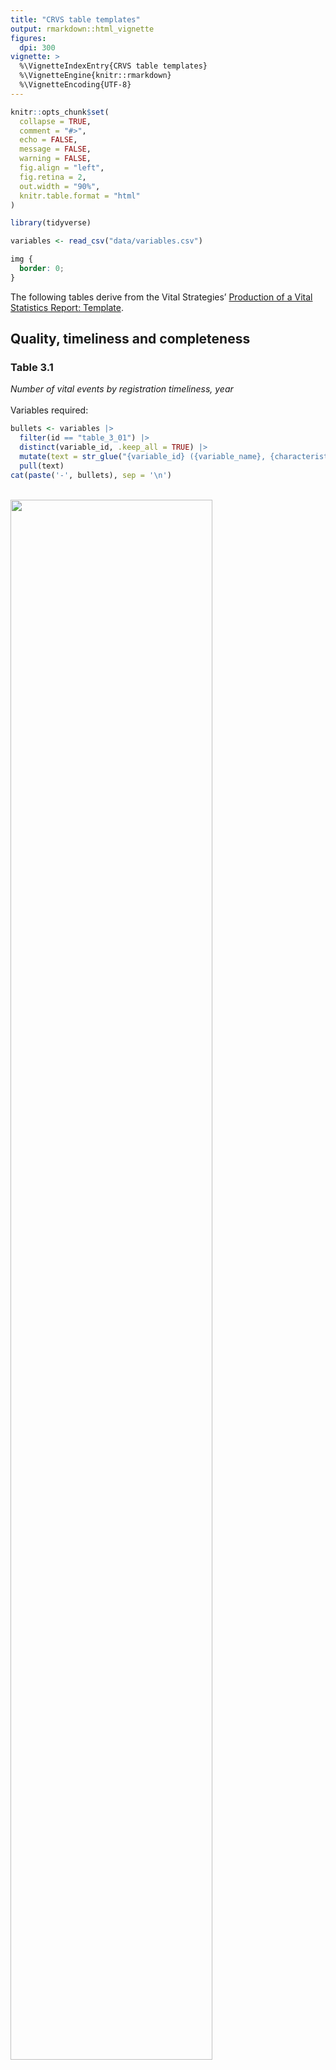 ```yaml
---
title: "CRVS table templates"
output: rmarkdown::html_vignette
figures:
  dpi: 300
vignette: >
  %\VignetteIndexEntry{CRVS table templates}
  %\VignetteEngine{knitr::rmarkdown}
  %\VignetteEncoding{UTF-8}
---
```


```r
knitr::opts_chunk$set(
  collapse = TRUE,
  comment = "#>",
  echo = FALSE,
  message = FALSE,
  warning = FALSE,
  fig.align = "left",
  fig.retina = 2, 
  out.width = "90%",
  knitr.table.format = "html"
)

library(tidyverse)

variables <- read_csv("data/variables.csv")
```

```css
img {
  border: 0;
}
```

The following tables derive from the Vital Strategies' [Production of a Vital Statistics Report: Template](https://www.vitalstrategies.org/resources/production-of-a-vital-statistics-report). 

## Quality, timeliness and completeness

### Table 3.1 
*Number of vital events by registration timeliness, year*    
<br>
Variables required:

```r
bullets <- variables |> 
  filter(id == "table_3_01") |> 
  distinct(variable_id, .keep_all = TRUE) |> 
  mutate(text = str_glue("{variable_id} ({variable_name}, {characteristic})")) |> 
  pull(text)
cat(paste('-', bullets), sep = '\n')
```

<br>
![](img/table_3_01.png){fig-alt="Template for Table 3.1." width=80% fig-align="left"}

### Table 3.2 
*Proportion (%) of births by year of registration and year of occurrence*   
<br>
Variables required:

```r
bullets <- variables |> 
  filter(id == "table_3_02") |> 
  distinct(variable_id, .keep_all = TRUE) |> 
  mutate(text = str_glue("{variable_id} ({variable_name}, {characteristic})")) |> 
  pull(text)
cat(paste('-', bullets), sep = '\n')
```

<br>
![](img/table_3_02.png){fig-alt="Template for Table 3.2." width=80% fig-align="left"}

### Table 3.3 
*Proportion (%) of deaths by year of registration and year of occurrence*   
<br>
Variables required:

```r
bullets <- variables |> 
  filter(id == "table_3_03") |> 
  distinct(variable_id, .keep_all = TRUE) |> 
  mutate(text = str_glue("{variable_id} ({variable_name}, {characteristic})")) |> 
  pull(text)
cat(paste('-', bullets), sep = '\n')
```

<br>
![](img/table_3_03.png){fig-alt="Template for Table 3.3." width=80% fig-align="left"}

### Table 3.4 
*Birth registration completeness by year of occurrence and sex of newborn*  
<br>
Variables required:

```r
bullets <- variables |> 
  filter(id == "table_3_04") |> 
  distinct(variable_id, .keep_all = TRUE) |> 
  mutate(text = str_glue("{variable_id} ({variable_name}, {characteristic})")) |> 
  pull(text)
cat(paste('-', bullets), sep = '\n')
```

<br>
![](img/table_3_04.png){fig-alt="Template for Table 3.4." width=80% fig-align="left"}

### Table 3.5 
*Birth registration completeness by place of usual residence of mother and sex of newborn, year*    
<br>
Variables required:

```r
bullets <- variables |> 
  filter(id == "table_3_05") |> 
  distinct(variable_id, .keep_all = TRUE) |> 
  mutate(text = str_glue("{variable_id} ({variable_name}, {characteristic})")) |> 
  pull(text)
cat(paste('-', bullets), sep = '\n')
```

<br>
![](img/table_3_05.png){fig-alt="Template for Table 3.5." width=80% fig-align="left"}

### Table 3.6 
*Death registration completeness by year of occurrence and sex of decedent*    
<br>
Variables required:

```r
bullets <- variables |> 
  filter(id == "table_3_06") |> 
  distinct(variable_id, .keep_all = TRUE) |> 
  mutate(text = str_glue("{variable_id} ({variable_name}, {characteristic})")) |> 
  pull(text)
cat(paste('-', bullets), sep = '\n')
```

<br>
![](img/table_3_06.png){fig-alt="Template for Table 3.6." width=80% fig-align="left"}

### Table 3.7 
*Death registration completeness by place of usual residence and sex of decedent, year*    
<br>
Variables required:

```r
bullets <- variables |> 
  filter(id == "table_3_07") |> 
  distinct(variable_id, .keep_all = TRUE) |> 
  mutate(text = str_glue("{variable_id} ({variable_name}, {characteristic})")) |> 
  pull(text)
cat(paste('-', bullets), sep = '\n')
```

<br>
![](img/table_3_07.png){fig-alt="Template for Table 3.7." width=80% fig-align="left"}

### Table 3.8 
*Adjustment of births by place of usual residence of mother and sex of newborn, year*    
<br>
Variables required:

```r
bullets <- variables |> 
  filter(id == "table_3_08") |> 
  distinct(variable_id, .keep_all = TRUE) |> 
  mutate(text = str_glue("{variable_id} ({variable_name}, {characteristic})")) |> 
  pull(text)
cat(paste('-', bullets), sep = '\n')
```

<br>
![](img/table_3_08.png){fig-alt="Template for Table 3.8." width=80% fig-align="left"}

### Table 3.9 
*Adjustment of deaths by place of usual residence and sex of decedent, year*     
<br>
Variables required:

```r
bullets <- variables |> 
  filter(id == "table_3_09") |> 
  distinct(variable_id, .keep_all = TRUE) |> 
  mutate(text = str_glue("{variable_id} ({variable_name}, {characteristic})")) |> 
  pull(text)
cat(paste('-', bullets), sep = '\n')
```

<br>
![](img/table_3_09.png){fig-alt="Template for Table 3.9." width=80% fig-align="left"}

### Table 3.10 
*Adjustment of deaths by age group and sex of decedent, year*    
<br>
Variables required:

```r
bullets <- variables |> 
  filter(id == "table_3_10") |> 
  distinct(variable_id, .keep_all = TRUE) |> 
  mutate(text = str_glue("{variable_id} ({variable_name}, {characteristic})")) |> 
  pull(text)
cat(paste('-', bullets), sep = '\n')
```

<br>
![](img/table_3_10.png){fig-alt="Template for Table 3.10." width=80% fig-align="left"}

### Table 3.11 
*Redistribution of births with incomplete data on ‘age of mother’, year*    
<br>
Variables required:

```r
bullets <- variables |> 
  filter(id == "table_3_11") |> 
  distinct(variable_id, .keep_all = TRUE) |> 
  mutate(text = str_glue("{variable_id} ({variable_name}, {characteristic})")) |> 
  pull(text)
cat(paste('-', bullets), sep = '\n')
```

<br>
![](img/table_3_11.png){fig-alt="Template for Table 3.11." width=80% fig-align="left"}

### Table 3.12 
*Redistribution of deaths with incomplete data on ‘age of decedent’, year*    
<br>
Variables required:

```r
bullets <- variables |> 
  filter(id == "table_3_12") |> 
  distinct(variable_id, .keep_all = TRUE) |> 
  mutate(text = str_glue("{variable_id} ({variable_name}, {characteristic})")) |> 
  pull(text)
cat(paste('-', bullets), sep = '\n')
```

<br>
![](img/table_3_12.png){fig-alt="Template for Table 3.12." width=80% fig-align="left"}

## Births

### Table 4.1 
*Summary statistics on fertility by year of occurrence*    
<br>
Variables required:

```r
bullets <- variables |> 
  filter(id == "table_4_01") |> 
  distinct(variable_id, .keep_all = TRUE) |> 
  mutate(text = str_glue("{variable_id} ({variable_name}, {characteristic})")) |> 
  pull(text)
cat(paste('-', bullets), sep = '\n')
```

<br>
![](img/table_4_01.png){fig-alt="Template for Table 4.1." width=80% fig-align="left"}

### Table 4.2 
*Live births by place of occurrence and sex of newborn, year*    
<br>
Variables required:

```r
bullets <- variables |> 
  filter(id == "table_4_02") |> 
  distinct(variable_id, .keep_all = TRUE) |> 
  mutate(text = str_glue("{variable_id} ({variable_name}, {characteristic})")) |> 
  pull(text)
cat(paste('-', bullets), sep = '\n')
```

<br>
![](img/table_4_02.png){fig-alt="Template for Table 4.2." width=80% fig-align="left"}

### Table 4.3 
*Live births by place of occurrence and place of usual residence of mother, year*    
<br>
Variables required:

```r
bullets <- variables |> 
  filter(id == "table_4_03") |> 
  distinct(variable_id, .keep_all = TRUE) |> 
  mutate(text = str_glue("{variable_id} ({variable_name}, {characteristic})")) |> 
  pull(text)
cat(paste('-', bullets), sep = '\n')
```

<br>
![](img/table_4_03.png){fig-alt="Template for Table 4.3." width=80% fig-align="left"}

### Table 4.4 
*Live births by age of mother and type of birth, year*    
<br>
Variables required:

```r
bullets <- variables |> 
  filter(id == "table_4_04") |> 
  distinct(variable_id, .keep_all = TRUE) |> 
  mutate(text = str_glue("{variable_id} ({variable_name}, {characteristic})")) |> 
  pull(text)
cat(paste('-', bullets), sep = '\n')
```

<br>
![](img/table_4_04.png){fig-alt="Template for Table 4.4." width=80% fig-align="left"}

### Table 4.5 
*Live births by age and marital status of mother, urban areas, year*    
<br>
Variables required:

```r
bullets <- variables |> 
  filter(id == "table_4_05") |> 
  distinct(variable_id, .keep_all = TRUE) |> 
  mutate(text = str_glue("{variable_id} ({variable_name}, {characteristic})")) |> 
  pull(text)
cat(paste('-', bullets), sep = '\n')
```

<br>
![](img/table_4_05.png){fig-alt="Template for Table 4.5." width=80% fig-align="left"}

### Table 4.6 
*Live births by age and marital status of mother, rural areas, year*    
<br>
Variables required:

```r
bullets <- variables |> 
  filter(id == "table_4_06") |> 
  distinct(variable_id, .keep_all = TRUE) |> 
  mutate(text = str_glue("{variable_id} ({variable_name}, {characteristic})")) |> 
  pull(text)
cat(paste('-', bullets), sep = '\n')
```

<br>
![](img/table_4_06.png){fig-alt="Template for Table 4.6." width=80% fig-align="left"}

### Table 4.7 
*Live births by place of occurrence, site of delivery and attendant at birth, year*    
<br>
Variables required:

```r
bullets <- variables |> 
  filter(id == "table_4_07") |> 
  distinct(variable_id, .keep_all = TRUE) |> 
  mutate(text = str_glue("{variable_id} ({variable_name}, {characteristic})")) |> 
  pull(text)
cat(paste('-', bullets), sep = '\n')
```

<br>
![](img/table_4_07.png){fig-alt="Template for Table 4.7." width=80% fig-align="left"}

### Table 4.8 
*Crude birth rate (CBR) by place of usual residence of mother, year*    
<br>
Variables required:

```r
bullets <- variables |> 
  filter(id == "table_4_08") |> 
  distinct(variable_id, .keep_all = TRUE) |> 
  mutate(text = str_glue("{variable_id} ({variable_name}, {characteristic})")) |> 
  pull(text)
cat(paste('-', bullets), sep = '\n')
```

<br>
![](img/table_4_08.png){fig-alt="Template for Table 4.8." width=80% fig-align="left"}

### Table 4.9 
*Age-specific fertility rates by usual residence of mother, urban areas, year*    
<br>
Variables required:

```r
bullets <- variables |> 
  filter(id == "table_4_09") |> 
  distinct(variable_id, .keep_all = TRUE) |> 
  mutate(text = str_glue("{variable_id} ({variable_name}, {characteristic})")) |> 
  pull(text)
cat(paste('-', bullets), sep = '\n')
```

<br>
![](img/table_4_09.png){fig-alt="Template for Table 4.9." width=80% fig-align="left"}

### Table 4.10 
*Age-specific fertility rates by usual residence of mother, rural areas, year*    
<br>
Variables required:

```r
bullets <- variables |> 
  filter(id == "table_4_10") |> 
  distinct(variable_id, .keep_all = TRUE) |> 
  mutate(text = str_glue("{variable_id} ({variable_name}, {characteristic})")) |> 
  pull(text)
cat(paste('-', bullets), sep = '\n')
```

<br>
![](img/table_4_10.png){fig-alt="Template for Table 4.10." width=80% fig-align="left"}

### Table 4.11
*Total fertility rate (TFR) by usual residence of mother, year*     
<br>
Variables required:

```r
bullets <- variables |> 
  filter(id == "table_4_11") |> 
  distinct(variable_id, .keep_all = TRUE) |> 
  mutate(text = str_glue("{variable_id} ({variable_name}, {characteristic})")) |> 
  pull(text)
cat(paste('-', bullets), sep = '\n')
```

<br>
![](img/table_4_11.png){fig-alt="Template for Table 4.11." width=80% fig-align="left"}

## Deaths

### Table 5.1 
*Summary statistics on mortality by year of occurrence*     
<br>
Variables required:

```r
bullets <- variables |> 
  filter(id == "table_5_01") |> 
  distinct(variable_id, .keep_all = TRUE) |> 
  mutate(text = str_glue("{variable_id} ({variable_name}, {characteristic})")) |> 
  pull(text)
cat(paste('-', bullets), sep = '\n')
```

<br>
![](img/table_5_01.png){fig-alt="Template for Table 5.1." width=80% fig-align="left"}

### Table 5.2 
*Deaths by place of usual residence and sex of decedent, year*    
<br>
Variables required:

```r
bullets <- variables |> 
  filter(id == "table_5_02") |> 
  distinct(variable_id, .keep_all = TRUE) |> 
  mutate(text = str_glue("{variable_id} ({variable_name}, {characteristic})")) |> 
  pull(text)
cat(paste('-', bullets), sep = '\n')
```

<br>
![](img/table_5_02.png){fig-alt="Template for Table 5.2." width=80% fig-align="left"}

### Table 5.3 
*Deaths by place of occurrence and place of usual residence of decedent, males, year*    
<br>
Variables required:

```r
bullets <- variables |> 
  filter(id == "table_5_03") |> 
  distinct(variable_id, .keep_all = TRUE) |> 
  mutate(text = str_glue("{variable_id} ({variable_name}, {characteristic})")) |> 
  pull(text)
cat(paste('-', bullets), sep = '\n')
```

<br>
![](img/table_5_03.png){fig-alt="Template for Table 5.3." width=80% fig-align="left"}

### Table 5.4 
*Deaths by place of occurrence and place of usual residence of decedent, females, year*    
<br>
Variables required:

```r
bullets <- variables |> 
  filter(id == "table_5_04") |> 
  distinct(variable_id, .keep_all = TRUE) |> 
  mutate(text = str_glue("{variable_id} ({variable_name}, {characteristic})")) |> 
  pull(text)
cat(paste('-', bullets), sep = '\n')
```

<br>
![](img/table_5_04.png){fig-alt="Template for Table 5.4." width=80% fig-align="left"}

### Table 5.5 
*Deaths by place of occurrence and site of occurrence, year*    
<br>
Variables required:

```r
bullets <- variables |> 
  filter(id == "table_5_05") |> 
  distinct(variable_id, .keep_all = TRUE) |> 
  mutate(text = str_glue("{variable_id} ({variable_name}, {characteristic})")) |> 
  pull(text)
cat(paste('-', bullets), sep = '\n')
```

<br>
![](img/table_5_05.png){fig-alt="Template for Table 5.5." width=80% fig-align="left"}

### Table 5.6 
*Deaths by age and sex of decedent, urban areas, year*    
<br>
Variables required:

```r
bullets <- variables |> 
  filter(id == "table_5_06") |> 
  distinct(variable_id, .keep_all = TRUE) |> 
  mutate(text = str_glue("{variable_id} ({variable_name}, {characteristic})")) |> 
  pull(text)
cat(paste('-', bullets), sep = '\n')
```

<br>
![](img/table_5_06.png){fig-alt="Template for Table 5.6." width=80% fig-align="left"}

### Table 5.7 
*Deaths by age and sex of decedent, rural areas, year*    
<br>
Variables required:

```r
bullets <- variables |> 
  filter(id == "table_5_07") |> 
  distinct(variable_id, .keep_all = TRUE) |> 
  mutate(text = str_glue("{variable_id} ({variable_name}, {characteristic})")) |> 
  pull(text)
cat(paste('-', bullets), sep = '\n')
```

<br>
![](img/table_5_07.png){fig-alt="Template for Table 5.7." width=80% fig-align="left"}

### Table 5.8
*Crude death rate (CDR) by place of usual residence of decedent, year*    
<br>
Variables required:

```r
bullets <- variables |> 
  filter(id == "table_5_08") |> 
  distinct(variable_id, .keep_all = TRUE) |> 
  mutate(text = str_glue("{variable_id} ({variable_name}, {characteristic})")) |> 
  pull(text)
cat(paste('-', bullets), sep = '\n')
```

<br>
![](img/table_5_08.png){fig-alt="Template for Table 5.8." width=80% fig-align="left"}

### Table 5.9 
*Infant and child mortality (deaths per 1,000 live births) by year of occurrence*     
<br>
Variables required:

```r
bullets <- variables |> 
  filter(id == "table_5_09") |> 
  distinct(variable_id, .keep_all = TRUE) |> 
  mutate(text = str_glue("{variable_id} ({variable_name}, {characteristic})")) |> 
  pull(text)
cat(paste('-', bullets), sep = '\n')
```

<br>
![](img/table_5_09.png){fig-alt="Template for Table 5.9." width=80% fig-align="left"}

### Table 5.10 
*Maternal mortality by year of occurrence*    
<br>
Variables required:

```r
bullets <- variables |> 
  filter(id == "table_5_10") |> 
  distinct(variable_id, .keep_all = TRUE) |> 
  mutate(text = str_glue("{variable_id} ({variable_name}, {characteristic})")) |> 
  pull(text)
cat(paste('-', bullets), sep = '\n')
```

<br>
![](img/table_5_10.png){fig-alt="Template for Table 5.10." width=80% fig-align="left"}

### Table 5.11 
*Foetal deaths by year of occurrence and sex of foetus*    
<br>
Variables required:

```r
bullets <- variables |> 
  filter(id == "table_5_11") |> 
  distinct(variable_id, .keep_all = TRUE) |> 
  mutate(text = str_glue("{variable_id} ({variable_name}, {characteristic})")) |> 
  pull(text)
cat(paste('-', bullets), sep = '\n')
```

<br>
![](img/table_5_11.png){fig-alt="Template for Table 5.11." width=80% fig-align="left"}

### Table 5.12 
*Foetal deaths by gestational age and birth weight of foetus, year*    
<br>
Variables required:

```r
bullets <- variables |> 
  filter(id == "table_5_12") |> 
  distinct(variable_id, .keep_all = TRUE) |> 
  mutate(text = str_glue("{variable_id} ({variable_name}, {characteristic})")) |> 
  pull(text)
cat(paste('-', bullets), sep = '\n')
```

<br>
![](img/table_5_12.png){fig-alt="Template for Table 5.12." width=80% fig-align="left"}

## Cause of death

### Table 6.1 
*Leading causes of death by broad age group and sex, year*     
<br>
Variables required:

```r
bullets <- variables |> 
  filter(id == "table_6_01") |> 
  distinct(variable_id, .keep_all = TRUE) |> 
  mutate(text = str_glue("{variable_id} ({variable_name}, {characteristic})")) |> 
  pull(text)
cat(paste('-', bullets), sep = '\n')
```

<br>
![](img/table_6_01.png){fig-alt="Template for Table 6.1." width=80% fig-align="left"}

### Table 6.2 
*Top 10 causes of death (all ages, both sexes), year*    
<br>
Variables required:

```r
bullets <- variables |> 
  filter(id == "table_6_02") |> 
  distinct(variable_id, .keep_all = TRUE) |> 
  mutate(text = str_glue("{variable_id} ({variable_name}, {characteristic})")) |> 
  pull(text)
cat(paste('-', bullets), sep = '\n')
```

<br>
![](img/table_6_02.png){fig-alt="Template for Table 6.2." width=80% fig-align="left"}

### Table 6.3 
*Ten leading causes of death, males, year*    
<br>
Variables required:

```r
bullets <- variables |> 
  filter(id == "table_6_03") |> 
  distinct(variable_id, .keep_all = TRUE) |> 
  mutate(text = str_glue("{variable_id} ({variable_name}, {characteristic})")) |> 
  pull(text)
cat(paste('-', bullets), sep = '\n')
```

<br>
![](img/table_6_03.png){fig-alt="Template for Table 6.3." width=80% fig-align="left"}

### Table 6.4 
*Ten leading causes of death, females, year*    
<br>
Variables required:

```r
bullets <- variables |> 
  filter(id == "table_6_04") |> 
  distinct(variable_id, .keep_all = TRUE) |> 
  mutate(text = str_glue("{variable_id} ({variable_name}, {characteristic})")) |> 
  pull(text)
cat(paste('-', bullets), sep = '\n')
```

<br>
![](img/table_6_04.png){fig-alt="Template for Table 6.4." width=80% fig-align="left"}

### Table 6.5 
*Ten leading causes of death, infants and children (0–4 years, both sexes combined), year*     
<br>
Variables required:

```r
bullets <- variables |> 
  filter(id == "table_6_05") |> 
  distinct(variable_id, .keep_all = TRUE) |> 
  mutate(text = str_glue("{variable_id} ({variable_name}, {characteristic})")) |> 
  pull(text)
cat(paste('-', bullets), sep = '\n')
```

<br>
![](img/table_6_05.png){fig-alt="Template for Table 6.5." width=80% fig-align="left"}

### Table 6.6 
*Ten leading causes of death, children (5–14 years, both sexes combined), year*    
<br>
Variables required:

```r
bullets <- variables |> 
  filter(id == "table_6_06") |> 
  distinct(variable_id, .keep_all = TRUE) |> 
  mutate(text = str_glue("{variable_id} ({variable_name}, {characteristic})")) |> 
  pull(text)
cat(paste('-', bullets), sep = '\n')
```

<br>
![](img/table_6_06.png){fig-alt="Template for Table 6.6." width=80% fig-align="left"}

### Table 6.7 
*Ten leading causes of death, adolescents and adults (15–69 years, males), year*    
<br>
Variables required:

```r
bullets <- variables |> 
  filter(id == "table_6_07") |> 
  distinct(variable_id, .keep_all = TRUE) |> 
  mutate(text = str_glue("{variable_id} ({variable_name}, {characteristic})")) |> 
  pull(text)
cat(paste('-', bullets), sep = '\n')
```

<br>
![](img/table_6_07.png){fig-alt="Template for Table 6.7." width=80% fig-align="left"}

### Table 6.8 
*Ten leading causes of death, adolescents and adults (15–69 years, females), year*    
<br>
Variables required:

```r
bullets <- variables |> 
  filter(id == "table_6_08") |> 
  distinct(variable_id, .keep_all = TRUE) |> 
  mutate(text = str_glue("{variable_id} ({variable_name}, {characteristic})")) |> 
  pull(text)
cat(paste('-', bullets), sep = '\n')
```

<br>
![](img/table_6_08.png){fig-alt="Template for Table 6.8." width=80% fig-align="left"}

### Table 6.9 
*Ten leading causes of death, older adults (70+ years, males), year*    
<br>
Variables required:

```r
bullets <- variables |> 
  filter(id == "table_6_09") |> 
  distinct(variable_id, .keep_all = TRUE) |> 
  mutate(text = str_glue("{variable_id} ({variable_name}, {characteristic})")) |> 
  pull(text)
cat(paste('-', bullets), sep = '\n')
```

<br>
![](img/table_6_09.png){fig-alt="Template for Table 6.9." width=80% fig-align="left"}

### Table 6.10 
*Ten leading causes of death, older adults (70+ years, females), year*     
<br>
Variables required:

```r
bullets <- variables |> 
  filter(id == "table_6_10") |> 
  distinct(variable_id, .keep_all = TRUE) |> 
  mutate(text = str_glue("{variable_id} ({variable_name}, {characteristic})")) |> 
  pull(text)
cat(paste('-', bullets), sep = '\n')
```

<br>
![](img/table_6_10.png){fig-alt="Template for Table 6.10." width=80% fig-align="left"}

## Marriage

### Table 7.1 
*Summary statistics on marriages and divorces by year of occurrence*     
<br>
Variables required:

```r
bullets <- variables |> 
  filter(id == "table_7_01") |> 
  distinct(variable_id, .keep_all = TRUE) |> 
  mutate(text = str_glue("{variable_id} ({variable_name}, {characteristic})")) |> 
  pull(text)
cat(paste('-', bullets), sep = '\n')
```

<br>
![](img/table_7_01.png){fig-alt="Template for Table 7.1." width=80% fig-align="left"}

### Table 7.2 
*Marriages by place of usual residence of groom and age of bride and groom, urban areas, year*    
<br>
Variables required:

```r
bullets <- variables |> 
  filter(id == "table_7_02") |> 
  distinct(variable_id, .keep_all = TRUE) |> 
  mutate(text = str_glue("{variable_id} ({variable_name}, {characteristic})")) |> 
  pull(text)
cat(paste('-', bullets), sep = '\n')
```

<br>
![](img/table_7_02.png){fig-alt="Template for Table 7.2." width=80% fig-align="left"}

### Table 7.3 
*Marriages by place of usual residence of groom and age of bride and groom, rural areas, year*    
<br>
Variables required:

```r
bullets <- variables |> 
  filter(id == "table_7_03") |> 
  distinct(variable_id, .keep_all = TRUE) |> 
  mutate(text = str_glue("{variable_id} ({variable_name}, {characteristic})")) |> 
  pull(text)
cat(paste('-', bullets), sep = '\n')
```

<br>
![](img/table_7_03.png){fig-alt="Template for Table 7.3." width=80% fig-align="left"}

### Table 7.4 
*Marriages by age of groom and previous marital status, year*    
<br>
Variables required:

```r
bullets <- variables |> 
  filter(id == "table_7_04") |> 
  distinct(variable_id, .keep_all = TRUE) |> 
  mutate(text = str_glue("{variable_id} ({variable_name}, {characteristic})")) |> 
  pull(text)
cat(paste('-', bullets), sep = '\n')
```

<br>
![](img/table_7_04.png){fig-alt="Template for Table 7.4." width=80% fig-align="left"}

### Table 7.5 
*Marriages by age of bride and previous marital status, year*    
<br>
Variables required:

```r
bullets <- variables |> 
  filter(id == "table_7_05") |> 
  distinct(variable_id, .keep_all = TRUE) |> 
  mutate(text = str_glue("{variable_id} ({variable_name}, {characteristic})")) |> 
  pull(text)
cat(paste('-', bullets), sep = '\n')
```

<br>
![](img/table_7_05.png){fig-alt="Template for Table 7.5." width=80% fig-align="left"}

## Divorce

### Table 7.6 
*Divorces by age of husband and age of wife, year*    
<br>
Variables required:

```r
bullets <- variables |> 
  filter(id == "table_7_06") |> 
  distinct(variable_id, .keep_all = TRUE) |> 
  mutate(text = str_glue("{variable_id} ({variable_name}, {characteristic})")) |> 
  pull(text)
cat(paste('-', bullets), sep = '\n')
```

<br>
![](img/table_7_06.png){fig-alt="Template for Table 7.6." width=80% fig-align="left"}

### Table 7.7 
*Divorces by duration of marriage and age of husband, year*    
<br>
Variables required:

```r
bullets <- variables |> 
  filter(id == "table_7_07") |> 
  distinct(variable_id, .keep_all = TRUE) |> 
  mutate(text = str_glue("{variable_id} ({variable_name}, {characteristic})")) |> 
  pull(text)
cat(paste('-', bullets), sep = '\n')
```

<br>
![](img/table_7_07.png){fig-alt="Template for Table 7.7." width=80% fig-align="left"}

### Table 7.8 
*Divorces by duration of marriage and age of wife, year*   
<br>
Variables required:

```r
bullets <- variables |> 
  filter(id == "table_7_08") |> 
  distinct(variable_id, .keep_all = TRUE) |> 
  mutate(text = str_glue("{variable_id} ({variable_name}, {characteristic})")) |> 
  pull(text)
cat(paste('-', bullets), sep = '\n')
```

<br>
![](img/table_7_08.png){fig-alt="Template for Table 7.8." width=80% fig-align="left"}

### Table 7.9 
*Divorces by duration of marriage and number of dependent children, year*   
<br>
Variables required:

```r
bullets <- variables |> 
  filter(id == "table_7_09") |> 
  distinct(variable_id, .keep_all = TRUE) |> 
  mutate(text = str_glue("{variable_id} ({variable_name}, {characteristic})")) |> 
  pull(text)
cat(paste('-', bullets), sep = '\n')
```

<br>
![](img/table_7_09.png){fig-alt="Template for Table 7.9." width=80% fig-align="left"}

## Summary tables

### Table 8.1 
*Live births, deaths, and infant and child deaths by year of occurrence*    
<br>
Variables required:

```r
bullets <- variables |> 
  filter(id == "table_8_01") |> 
  distinct(variable_id, .keep_all = TRUE) |> 
  mutate(text = str_glue("{variable_id} ({variable_name}, {characteristic})")) |> 
  pull(text)
cat(paste('-', bullets), sep = '\n')
```

<br>
![](img/table_8_01.png){fig-alt="Template for Table 8.1." width=80% fig-align="left"}

### Table 8.2 
*Live births, deaths, and infant and child deaths by place of usual residence of mother (births) or decedent (deaths), year*    
<br>
Variables required:

```r
bullets <- variables |> 
  filter(id == "table_8_02") |> 
  distinct(variable_id, .keep_all = TRUE) |> 
  mutate(text = str_glue("{variable_id} ({variable_name}, {characteristic})")) |> 
  pull(text)
cat(paste('-', bullets), sep = '\n')
```

<br>
![](img/table_8_02.png){fig-alt="Template for Table 8.2." width=80% fig-align="left"}

### Table 8.3 
*Fertility and mortality indicators by year of occurrence*    
<br>
Variables required:

```r
bullets <- variables |> 
  filter(id == "table_8_03") |> 
  distinct(variable_id, .keep_all = TRUE) |> 
  mutate(text = str_glue("{variable_id} ({variable_name}, {characteristic})")) |> 
  pull(text)
cat(paste('-', bullets), sep = '\n')
```

<br>
![](img/table_8_03.png){fig-alt="Template for Table 8.3." width=80% fig-align="left"}

### Table 8.4 
*Fertility and mortality indicators by place of usual residence of mother (births and infant deaths) or decedent (other deaths), year*    
<br>
Variables required:

```r
bullets <- variables |> 
  filter(id == "table_8_04") |> 
  distinct(variable_id, .keep_all = TRUE) |> 
  mutate(text = str_glue("{variable_id} ({variable_name}, {characteristic})")) |> 
  pull(text)
cat(paste('-', bullets), sep = '\n')
```

<br>
![](img/table_8_04.png){fig-alt="Template for Table 8.4." width=80% fig-align="left"}

### Table 8.5 
*Marriage and divorce indicators by year of occurrence*    
<br>
Variables required:

```r
bullets <- variables |> 
  filter(id == "table_8_05") |> 
  distinct(variable_id, .keep_all = TRUE) |> 
  mutate(text = str_glue("{variable_id} ({variable_name}, {characteristic})")) |> 
  pull(text)
cat(paste('-', bullets), sep = '\n')
```

<br>
![](img/table_8_05.png){fig-alt="Template for Table 8.5." width=80% fig-align="left"}

